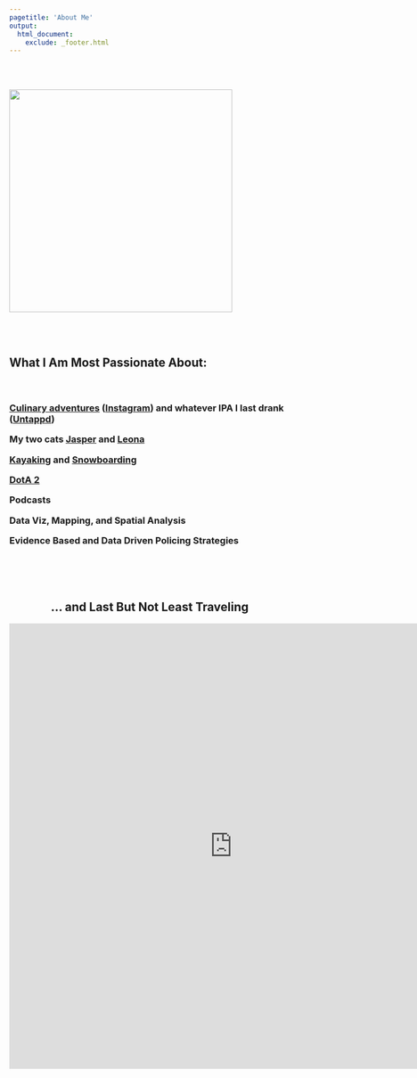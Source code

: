 ```yaml
---
pagetitle: 'About Me'
output:
  html_document:
    exclude: _footer.html
---
```



<br/>

<div class = "col-md-6">

<br/>
<img src="https://raw.githubusercontent.com/kjmagnan1s/kjmagnan1s.github.io/master/images/couple.jpg" width= "400px" height="400px" />
</div>

<div class = "col-md-6">

<br><br>

<h2> What I Am Most Passionate About: </h2>

<h3><br>

[Culinary adventures](images\cooking.jpg) ([Instagram](https://www.instagram.com/kevin_cooks_chitown/)) and whatever IPA I last drank ([Untappd](https://untappd.com/user/magnumstg16))


My two cats [Jasper](images\jasper.jpg) and [Leona](images\leona.jpg)


[Kayaking](images\kayak.jpg) and [Snowboarding](images\snowboard.jpg)


[DotA 2](images\dota.jpg)


Podcasts


Data Viz, Mapping, and Spatial Analysis


Evidence Based and Data Driven Policing Strategies



</h2>

</div>
</div>

<br><br><br>

<center><h2>... and Last But Not Least Traveling</h2>

<iframe src="https://www.google.com/maps/d/u/0/embed?mid=1Yyh_RF2S0bZWFoSZvDOySdbm1xE" width="800" height="800" style="border:none;"></iframe>

</center>
